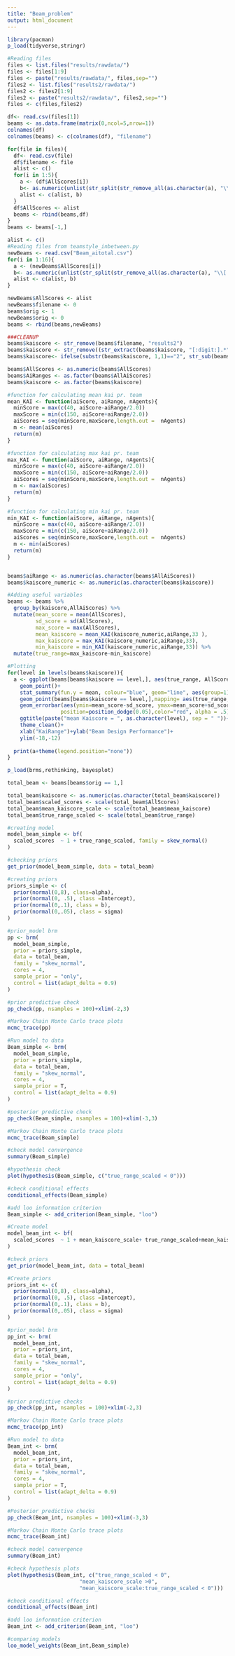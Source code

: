 ```yaml
---
title: "Beam_problem"
output: html_document
---
```




```r
library(pacman)
p_load(tidyverse,stringr)

#Reading files
files <- list.files("results/rawdata/")
files <- files[1:9]
files <- paste("results/rawdata/", files,sep="")
files2 <- list.files("results2/rawdata/")
files2 <- files2[1:9]
files2 <- paste("results2/rawdata/", files2,sep="")
files <- c(files,files2)

df<- read.csv(files[1])
beams <- as.data.frame(matrix(0,ncol=5,nrow=1))
colnames(df)
colnames(beams) <- c(colnames(df), "filename")

for(file in files){
  df<- read.csv(file)
  df$filename <- file
  alist <- c()
  for(i in 1:5){
    a <- (df$AllScores[i])
    b<- as.numeric(unlist(str_split(str_remove_all(as.character(a), "\\[|\\]"), ",")))
    alist <- c(alist, b)
  }
  df$AllScores <- alist
  beams <- rbind(beams,df)
}
beams <- beams[-1,]

alist <- c()
#Reading files from teamstyle_inbetween.py
newBeams <- read.csv("Beam_aitotal.csv")
for(i in 1:16){
  a <- (newBeams$AllScores[i])
  b<- as.numeric(unlist(str_split(str_remove_all(as.character(a), "\\[|\\]"), ",")))
  alist <- c(alist, b)
}

newBeams$AllScores <- alist
newBeams$filename <- 0
beams$orig <- 1
newBeams$orig <- 0
beams <- rbind(beams,newBeams)

###CLEANUP
beams$kaiscore <- str_remove(beams$filename, "results2")
beams$kaiscore <- str_remove((str_extract(beams$kaiscore, "[:digit:].*")), ".csv")
beams$kaiscore<- ifelse(substr(beams$kaiscore, 1,1)=="2", str_sub(beams$kaiscore, 2),beams$kaiscore)

beams$AllScores <- as.numeric(beams$AllScores)
beams$AiRanges <- as.factor(beams$AllAiScores)
beams$kaiscore <- as.factor(beams$kaiscore)

#function for calculating mean kai pr. team
mean_KAI <- function(aiScore, aiRange, nAgents){
  minScore = max(c(40, aiScore-aiRange/2.0))
  maxScore = min(c(150, aiScore+aiRange/2.0))
  aiScores = seq(minScore,maxScore,length.out =  nAgents)
  m <- mean(aiScores)
  return(m)
}

#function for calculating max kai pr. team
max_KAI <- function(aiScore, aiRange, nAgents){
  minScore = max(c(40, aiScore-aiRange/2.0))
  maxScore = min(c(150, aiScore+aiRange/2.0))
  aiScores = seq(minScore,maxScore,length.out =  nAgents)
  m <- max(aiScores)
  return(m)
}

#function for calculating min kai pr. team
min_KAI <- function(aiScore, aiRange, nAgents){
  minScore = max(c(40, aiScore-aiRange/2.0))
  maxScore = min(c(150, aiScore+aiRange/2.0))
  aiScores = seq(minScore,maxScore,length.out =  nAgents)
  m <- min(aiScores)
  return(m)
}


beams$aiRange <- as.numeric(as.character(beams$AllAiScores))
beams$kaiscore_numeric <- as.numeric(as.character(beams$kaiscore))

#Adding useful variables
beams <- beams %>% 
  group_by(kaiscore,AllAiScores) %>% 
  mutate(mean_score = mean(AllScores),
         sd_score = sd(AllScores),
         max_score = max(AllScores),
         mean_kaiscore = mean_KAI(kaiscore_numeric,aiRange,33 ),
         max_kaiscore = max_KAI(kaiscore_numeric,aiRange,33),
         min_kaiscore = min_KAI(kaiscore_numeric,aiRange,33)) %>% 
  mutate(true_range=max_kaiscore-min_kaiscore)

```

```r
#Plotting
for(level in levels(beams$kaiscore)){
  a <- ggplot(beams[beams$kaiscore == level,], aes(true_range, AllScores, group = true_range)) +
    geom_point()+   
    stat_summary(fun.y = mean, colour="blue", geom="line", aes(group=1))+
    geom_point(beams[beams$kaiscore == level,],mapping= aes(true_range,mean_score, color = "red"))+
    geom_errorbar(aes(ymin=mean_score-sd_score, ymax=mean_score+sd_score), width=.2,
                 position=position_dodge(0.05),color="red", alpha = .5)+
    ggtitle(paste("mean Kaiscore = ", as.character(level), sep = " "))+
    theme_clean()+
    xlab("KaiRange")+ylab("Beam Design Performance")+
    ylim(-18,-12)
  
  print(a+theme(legend.position="none"))
}
```



```r
p_load(brms,rethinking, bayesplot)

total_beam <- beams[beams$orig == 1,]

total_beam$kaiscore <- as.numeric(as.character(total_beam$kaiscore))
total_beam$scaled_scores <- scale(total_beam$AllScores)
total_beam$mean_kaiscore_scale <- scale(total_beam$mean_kaiscore)
total_beam$true_range_scaled <- scale(total_beam$true_range)

#creating model
model_beam_simple <- bf(
  scaled_scores  ~ 1 + true_range_scaled, family = skew_normal()
)

#checking priors
get_prior(model_beam_simple, data = total_beam)

#creating priors
priors_simple <- c(
  prior(normal(0,8), class=alpha),
  prior(normal(0, .5), class =Intercept),
  prior(normal(0,.1), class = b),
  prior(normal(0,.05), class = sigma)
)

#prior_model brm
pp <- brm(
  model_beam_simple, 
  prior = priors_simple,
  data = total_beam,
  family = "skew_normal",
  cores = 4,
  sample_prior = "only",
  control = list(adapt_delta = 0.9)
)

#prior predictive check
pp_check(pp, nsamples = 100)+xlim(-2,3)

#Markov Chain Monte Carlo trace plots
mcmc_trace(pp)

#Run model to data
Beam_simple <- brm(
  model_beam_simple, 
  prior = priors_simple,
  data = total_beam,
  family = "skew_normal",
  cores = 4,
  sample_prior = T,
  control = list(adapt_delta = 0.9)
)

#posterior predictive check
pp_check(Beam_simple, nsamples = 100)+xlim(-3,3)

#Markov Chain Monte Carlo trace plots
mcmc_trace(Beam_simple)

#check model convergence
summary(Beam_simple)

#hypothesis check
plot(hypothesis(Beam_simple, c("true_range_scaled < 0")))

#check conditional effects
conditional_effects(Beam_simple)

#add loo information criterion
Beam_simple <- add_criterion(Beam_simple, "loo")
```


```r
#Create model
model_beam_int <- bf(
  scaled_scores  ~ 1 + mean_kaiscore_scale+ true_range_scaled+mean_kaiscore_scale:true_range_scaled, family = skew_normal()
)

#check priors
get_prior(model_beam_int, data = total_beam)

#Create priors
priors_int <- c(
  prior(normal(0,8), class=alpha),
  prior(normal(0, .5), class =Intercept),
  prior(normal(0,.1), class = b),
  prior(normal(0,.05), class = sigma)
)

#prior_model brm
pp_int <- brm(
  model_beam_int, 
  prior = priors_int,
  data = total_beam,
  family = "skew_normal",
  cores = 4,
  sample_prior = "only",
  control = list(adapt_delta = 0.9)
)

#prior predictive checks
pp_check(pp_int, nsamples = 100)+xlim(-2,3)

#Markov Chain Monte Carlo trace plots
mcmc_trace(pp_int)

#Run model to data
Beam_int <- brm(
  model_beam_int, 
  prior = priors_int,
  data = total_beam,
  family = "skew_normal",
  cores = 4,
  sample_prior = T,
  control = list(adapt_delta = 0.9)
)

#Posterior predictive checks
pp_check(Beam_int, nsamples = 100)+xlim(-3,3)

#Markov Chain Monte Carlo trace plots
mcmc_trace(Beam_int)

#check model convergence
summary(Beam_int)

#check hypothesis plots
plot(hypothesis(Beam_int, c("true_range_scaled < 0",
                       "mean_kaiscore_scale >0",
                       "mean_kaiscore_scale:true_range_scaled < 0")))

#check conditional effects
conditional_effects(Beam_int)

#add loo information criterion
Beam_int <- add_criterion(Beam_int, "loo")

#comparing models
loo_model_weights(Beam_int,Beam_simple)
```


